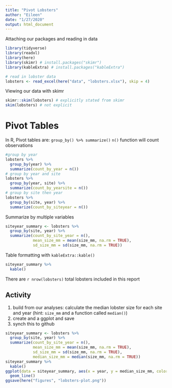 ```yaml
---
title: "Pivot Lobsters"
author: "Eileen"
date: "1/27/2020"
output: html_document
---
```


Attaching our packages and reading in data

```r
library(tidyverse)
library(readxl)
library(here)
library(skimr) # install.packages("skimr")
library(kableExtra) # install.packages("kableExtra")

# read in lobster data
lobsters <- read_excel(here("data", "lobsters.xlsx"), skip = 4)

```

Viewing our data with skimr

```r
skimr::skim(lobsters) # explicitly stated from skimr
skim(lobsters) # not explicit
```

# Pivot Tables
In R, Pivot tables are: `group_by() %>% summarize()`
`n()` function will count observations


```r
#group by year
lobsters %>%
  group_by(year) %>%
  summarize(count_by_year = n())
# group by year and site
lobsters %>%
  group_by(year, site) %>%
  summarize(count_by_yearsite = n())
# group by site then year
lobsters %>%
  group_by(site, year) %>%
  summarize(count_by_siteyear = n())
```

Summarize by multiple variables

```r
siteyear_summary <- lobsters %>%
  group_by(site, year) %>%
  summarize(count_by_site_year = n(), 
            mean_size_mm = mean(size_mm, na.rm = TRUE), 
            sd_size_mm = sd(size_mm, na.rm = TRUE))
```

Table formatting with `kableExtra::kable()`
```r
siteyear_summary %>%
  kable()
```

There are `r nrow(lobsters)` total lobsters included in this report


## Activity
1. build from our analyses: calculate the median lobster size for each site and year (hint: `size_mm` and a function called `median()`)
2. create and a ggplot and save
3. synch this to github

```r
siteyear_summary <- lobsters %>%
  group_by(site, year) %>%
  summarize(count_by_site_year = n(), 
            mean_size_mm = mean(size_mm, na.rm = TRUE), 
            sd_size_mm = sd(size_mm, na.rm = TRUE),
            median_size_mm = median(size_mm, na.rm = TRUE))
siteyear_summary %>% 
  kable()
ggplot(data = siteyear_summary, aes(x = year, y = median_size_mm, color = site)) + 
  geom_line()
ggsave(here("figures", "lobsters-plot.png"))
```

